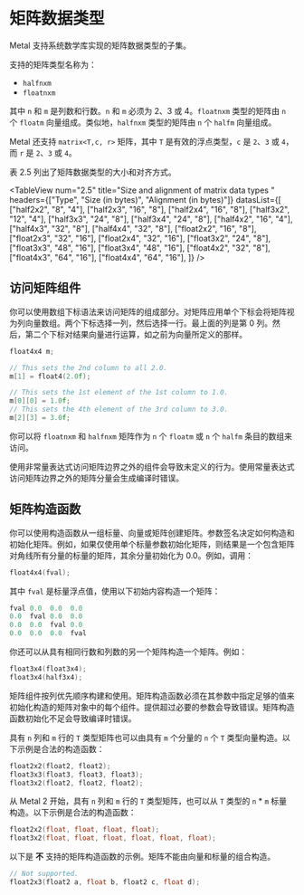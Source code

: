 # 矩阵数据类型

<ToBePolishedAfterTranslation />

<OriginalPDF title="2.3 Matrix Data Types" />

Metal 支持系统数学库实现的矩阵数据类型的子集。

支持的矩阵类型名称为：

- `halfnxm`
- `floatnxm`

其中 `n` 和 `m` 是列数和行数。`n` 和 `m` 必须为 2、3 或 4。`floatnxm` 类型的矩阵由 `n` 个 `floatm` 向量组成。类似地，`halfnxm` 类型的矩阵由 `n` 个 `halfm` 向量组成。

Metal 还支持 `matrix<T,c, r>` 矩阵，其中 `T` 是有效的浮点类型，`c` 是 `2`、`3` 或 `4`，而 `r` 是 `2`、`3` 或 `4`。

表 2.5 列出了矩阵数据类型的大小和对齐方式。

<TableView
  num="2.5"
  title="Size and alignment of matrix data types "
  headers={["Type", "Size (in bytes)", "Alignment (in bytes)"]}
  datasList={[
    ["half2x2", "8", "4"],
    ["half2x3", "16", "8"],
    ["half2x4", "16", "8"],
    ["half3x2", "12", "4"],
    ["half3x3", "24", "8"],
    ["half3x4", "24", "8"],
    ["half4x2", "16", "4"],
    ["half4x3", "32", "8"],
    ["half4x4", "32", "8"],
    ["float2x2", "16", "8"],
    ["float2x3", "32", "16"],
    ["float2x4", "32", "16"],
    ["float3x2", "24", "8"],
    ["float3x3", "48", "16"],
    ["float3x4", "48", "16"],
    ["float4x2", "32", "8"],
    ["float4x3", "64", "16"],
    ["float4x4", "64", "16"],
  ]}
/>

## 访问矩阵组件

你可以使用数组下标语法来访问矩阵的组成部分。对矩阵应用单个下标会将矩阵视为列向量数组。两个下标选择一列，然后选择一行。最上面的列是第 0 列。然后，第二个下标对结果向量进行运算，如之前为向量所定义的那样。

```cpp
float4x4 m;

// This sets the 2nd column to all 2.0.
m[1] = float4(2.0f);

// This sets the 1st element of the 1st column to 1.0.
m[0][0] = 1.0f;
// This sets the 4th element of the 3rd column to 3.0.
m[2][3] = 3.0f;
```

你可以将 `floatnxm` 和 `halfnxm` 矩阵作为 `n` 个 `floatm` 或 `n` 个 `halfm` 条目的数组来访问。

使用非常量表达式访问矩阵边界之外的组件会导致未定义的行为。使用常量表达式访问矩阵边界之外的矩阵分量会生成编译时错误。

## 矩阵构造函数

你可以使用构造函数从一组标量、向量或矩阵创建矩阵。参数签名决定如何构造和初始化矩阵。例如，如果仅使用单个标量参数初始化矩阵，则结果是一个包含矩阵对角线所有分量的标量的矩阵，其余分量初始化为 0.0。例如，调用：

```cpp
float4x4(fval);
```

其中 `fval` 是标量浮点值，使用以下初始内容构造一个矩阵：

```cpp
fval 0.0  0.0  0.0
0.0  fval 0.0  0.0
0.0  0.0  fval 0.0
0.0  0.0  0.0  fval
```

你还可以从具有相同行数和列数的另一个矩阵构造一个矩阵。例如：

```cpp
float3x4(float3x4);
float3x4(half3x4);
```

矩阵组件按列优先顺序构建和使用。矩阵构造函数必须在其参数中指定足够的值来初始化构造的矩阵对象中的每个组件。提供超过必要的参数会导致错误。矩阵构造函数初始化不足会导致编译时错误。

具有 `n` 列和 `m` 行的 `T` 类型矩阵也可以由具有 `m` 个分量的 `n` 个 `T` 类型向量构造。以下示例是合法的构造函数：

```cpp
float2x2(float2, float2);
float3x3(float3, float3, float3);
float3x2(float2, float2, float2);
```

从 Metal 2 开始，具有 `n` 列和 `m` 行的 `T` 类型矩阵，也可以从 `T` 类型的 `n` \* `m` 标量构造。以下示例是合法的构造函数：

```cpp
float2x2(float, float, float, float);
float3x2(float, float, float, float, float, float);
```

以下是 **不** 支持的矩阵构造函数的示例。矩阵不能由向量和标量的组合构造。

```cpp
// Not supported.
float2x3(float2 a, float b, float2 c, float d);
```
